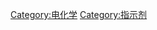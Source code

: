 {{catmore}}
{{Commonscat|Redox indicators}}

[[Category:电化学|Category:电化学]]
[[Category:指示剂|Category:指示剂]]